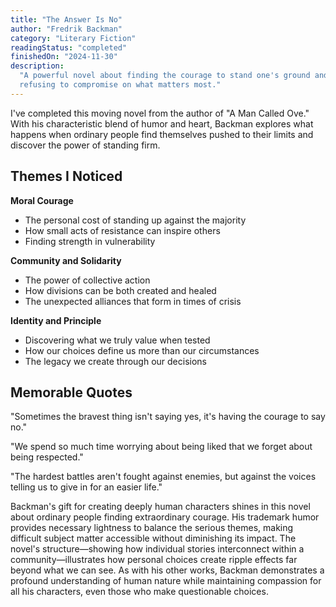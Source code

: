 ```yaml
---
title: "The Answer Is No"
author: "Fredrik Backman"
category: "Literary Fiction"
readingStatus: "completed"
finishedOn: "2024-11-30"
description:
  "A powerful novel about finding the courage to stand one's ground and the strength that comes from
  refusing to compromise on what matters most."
---
```


I've completed this moving novel from the author of "A Man Called Ove." With his characteristic
blend of humor and heart, Backman explores what happens when ordinary people find themselves pushed
to their limits and discover the power of standing firm.

## Themes I Noticed

**Moral Courage**

- The personal cost of standing up against the majority
- How small acts of resistance can inspire others
- Finding strength in vulnerability

**Community and Solidarity**

- The power of collective action
- How divisions can be both created and healed
- The unexpected alliances that form in times of crisis

**Identity and Principle**

- Discovering what we truly value when tested
- How our choices define us more than our circumstances
- The legacy we create through our decisions

## Memorable Quotes

"Sometimes the bravest thing isn't saying yes, it's having the courage to say no."

"We spend so much time worrying about being liked that we forget about being respected."

"The hardest battles aren't fought against enemies, but against the voices telling us to give in for
an easier life."

Backman's gift for creating deeply human characters shines in this novel about ordinary people
finding extraordinary courage. His trademark humor provides necessary lightness to balance the
serious themes, making difficult subject matter accessible without diminishing its impact. The
novel's structure—showing how individual stories interconnect within a community—illustrates how
personal choices create ripple effects far beyond what we can see. As with his other works, Backman
demonstrates a profound understanding of human nature while maintaining compassion for all his
characters, even those who make questionable choices.
